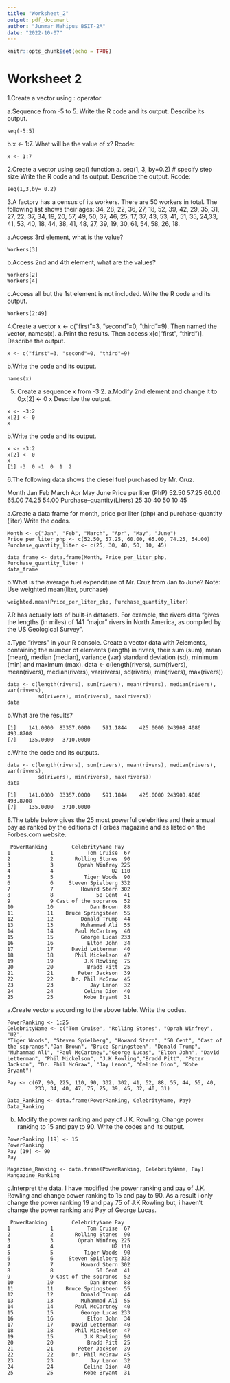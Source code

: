 ```yaml
---
title: "Worksheet_2"
output: pdf_document
author: "Junmar Mahipus BSIT-2A"
date: "2022-10-07"
---
```


```r
knitr::opts_chunk$set(echo = TRUE)
```

# Worksheet 2

1.Create a vector using : operator 


a.Sequence from -5 to 5. Write the R code and its output. Describe its output.

```{}
seq(-5:5)
```
b.x <- 1:7. What will be the value of x?
Rcode:
```{}
x <- 1:7
```
2.Create a vector using seq() function
a. seq(1, 3, by=0.2) # specify step size
Write the R code and its output. Describe the output.
      Rcode:
```{}
seq(1,3,by= 0.2)
```
3.A factory has a census of its workers. There are 50 workers in total. The following list shows their ages: 34, 28, 22, 36, 27, 18, 52, 39, 42, 29, 35, 31, 27, 22, 37, 34, 19, 20, 57, 49, 50, 37, 46, 25, 17, 37, 43, 53, 41, 51, 35,
24,33, 41, 53, 40, 18, 44, 38, 41, 48, 27, 39, 19, 30, 61, 54, 58, 26,
18.

a.Access 3rd element, what is the value?
```{}
Workers[3]
```
b.Access 2nd and 4th element, what are the values?
```{}
Workers[2]
Workers[4]
```
c.Access all but the 1st element is not included. Write the R code and its output.
```{}
Workers[2:49]
```
4.Create a vector x <- c("first"=3, "second"=0, "third"=9). Then named the vector, names(x).
a.Print the results. Then access x[c("first", "third")]. Describe the output.
```{}
x <- c("first"=3, "second"=0, "third"=9)
```
b.Write the code and its output.
```{}
names(x)
```
5.	Create a sequence x from -3:2.
a.Modify 2nd element and change it to 0;x[2] <- 0 x
Describe the output.
```{}
x <- -3:2
x[2] <- 0
x
```
b.Write the code and its output.
```{}
x <- -3:2
x[2] <- 0
x
[1] -3  0 -1  0  1  2
```

6.The following data shows the diesel fuel purchased by Mr. Cruz.

Month	Jan	Feb	March	Apr	May	June
Price per liter (PhP)	52.50	57.25	60.00	65.00	74.25	54.00
Purchase–quantity(Liters)	25	30	40	50	10	45

a.Create a data frame for month, price per liter (php) and purchase-quantity (liter).Write the codes.
```{}
Month <- c("Jan", "Feb", "March", "Apr", "May", "June")
Price_per_liter_php <- c(52.50, 57.25, 60.00, 65.00, 74.25, 54.00)
Purchase_quantity_liter <- c(25, 30, 40, 50, 10, 45)  

data_frame <- data.frame(Month, Price_per_liter_php, Purchase_quantity_liter )
data_frame

```
b.What is the average fuel expenditure of Mr. Cruz from Jan to June? Note: Use
weighted.mean(liter, purchase)
```{}
weighted.mean(Price_per_liter_php, Purchase_quantity_liter)
```
7.R has actually lots of built-in datasets. For example, the rivers data “gives the lengths
(in miles) of 141 “major” rivers in North America, as compiled by the US Geological Survey”.

a.Type “rivers” in your R console. Create a vector data with 7elements, containing the number of elements (length) in rivers, their sum (sum), mean (mean), median (median), variance (var) standard deviation (sd), minimum (min) and maximum (max).
data <- c(length(rivers), sum(rivers), mean(rivers), median(rivers), var(rivers), sd(rivers), min(rivers), max(rivers))
```{}
data <- c(length(rivers), sum(rivers), mean(rivers), median(rivers), var(rivers),
          sd(rivers), min(rivers), max(rivers))
data
```
b.What are the results?
```{}
[1]    141.0000  83357.0000    591.1844    425.0000 243908.4086    493.8708
[7]    135.0000   3710.0000
```
c.Write the code and its outputs.
```{}
data <- c(length(rivers), sum(rivers), mean(rivers), median(rivers), var(rivers),
          sd(rivers), min(rivers), max(rivers))
data

[1]    141.0000  83357.0000    591.1844    425.0000 243908.4086    493.8708
[7]    135.0000   3710.0000
```

8.The table below gives the 25 most powerful celebrities and their annual pay as ranked by the editions of Forbes magazine and as listed on the Forbes.com website.
```{}
 PowerRanking        CelebrityName Pay
1             1           Tom Cruise  67
2             2       Rolling Stones  90
3             3        Oprah Winfrey 225
4             4                   U2 110
5             5          Tiger Woods  90
6             6     Steven Spielberg 332
7             7         Howard Stern 302
8             8              50 Cent  41
9             9 Cast of the sopranos  52
10           10            Dan Brown  88
11           11    Bruce Springsteen  55
12           12         Donald Trump  44
13           13         Muhammad Ali  55
14           14       Paul McCartney  40
15           15         George Lucas 233
16           16           Elton John  34
17           17      David Letterman  40
18           18       Phil Mickelson  47
19           19          J.K Rowling  75
20           20           Bradd Pitt  25
21           21        Peter Jackson  39
22           22      Dr. Phil McGraw  45
23           23            Jay Lenon  32
24           24          Celine Dion  40
25           25          Kobe Bryant  31
```
a.Create vectors according to the above table. Write the codes.
```{}
PowerRanking <- 1:25
CelebrityName <- c("Tom Cruise", "Rolling Stones", "Oprah Winfrey", "U2", 
"Tiger Woods", "Steven Spielberg", "Howard Stern", "50 Cent", "Cast of the sopranos","Dan Brown", "Bruce Springsteen", "Donald Trump", "Muhammad Ali", "Paul McCartney","George Lucas", "Elton John", "David Letterman", "Phil Mickelson", "J.K Rowling","Bradd Pitt", "Peter Jackson", "Dr. Phil McGraw", "Jay Lenon", "Celine Dion", "Kobe Bryant")
                    
Pay <- c(67, 90, 225, 110, 90, 332, 302, 41, 52, 88, 55, 44, 55, 40,
         233, 34, 40, 47, 75, 25, 39, 45, 32, 40, 31)

Data_Ranking <- data.frame(PowerRanking, CelebrityName, Pay)
Data_Ranking
```
b.	Modify the power ranking and pay of J.K. Rowling. Change power ranking to 15 and pay to 90. Write the codes and its output.
```{}
PowerRanking [19] <- 15
PowerRanking
Pay [19] <- 90
Pay

Magazine_Ranking <- data.frame(PowerRanking, CelebrityName, Pay)
Mangazine_Ranking
```
c.Interpret the data.
I have modified the power ranking and pay of J.K. Rowling and change power ranking to 15 and pay to 90. As a result i only change the power ranking 19 and pay 75 of J.K Rowling but, i haven't change the power ranking and Pay of George Lucas.
```{}
 PowerRanking        CelebrityName Pay
1             1           Tom Cruise  67
2             2       Rolling Stones  90
3             3        Oprah Winfrey 225
4             4                   U2 110
5             5          Tiger Woods  90
6             6     Steven Spielberg 332
7             7         Howard Stern 302
8             8              50 Cent  41
9             9 Cast of the sopranos  52
10           10            Dan Brown  88
11           11    Bruce Springsteen  55
12           12         Donald Trump  44
13           13         Muhammad Ali  55
14           14       Paul McCartney  40
15           15         George Lucas 233
16           16           Elton John  34
17           17      David Letterman  40
18           18       Phil Mickelson  47
19           15          J.K Rowling  90
20           20           Bradd Pitt  25
21           21        Peter Jackson  39
22           22      Dr. Phil McGraw  45
23           23            Jay Lenon  32
24           24          Celine Dion  40
25           25          Kobe Bryant  31
```







 





